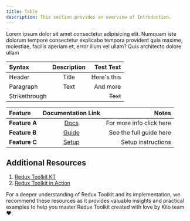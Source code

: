 ```yaml
---
title: Table
description: This section provides an overview of Introduction.
---
```


Lorem ipsum dolor sit amet consectetur adipisicing elit. Numquam iste dolorum tempore consectetur explicabo tempora provident quia maxime, molestiae, facilis aperiam et, error illum vel ullam? Quis architecto dolore ullam

| Syntax        | Description |   Test Text |
| :------------ | :---------: | ----------: |
| Header        |    Title    | Here's this |
| Paragraph     |    Text     |    And more |
| Strikethrough |             |    ~~Text~~ |


| Feature     | Documentation Link | Notes                  |
| :---------- | :----------------: | ----------------------: |
| **Feature A**| [Docs](#)           | For more info click here |
| **Feature B**| [Guide](#)          | See the full guide here  |
| **Feature C**| [Setup](#)          | Setup instructions       |

## Additional Resources

1. [Redux Toolkit KT](https://vodafone-my.sharepoint.com/personal/eman_mohamed7_vodafone_com/_layouts/15/stream.aspx?id=%2Fpersonal%2Feman%5Fmohamed7%5Fvodafone%5Fcom%2FDocuments%2FRecordings%2FRedux%20Toolkit%20KT%2D20241124%5F130232%2DMeeting%20Recording%2Emp4&referrer=StreamWebApp%2EWeb&referrerScenario=AddressBarCopied%2Ecff32109%2D12b2%2D43b9%2Da74e%2D7b1fb6d29ab9)
2. [Redux Toolkit in Action](https://vodafone-my.sharepoint.com/personal/mayada_ghanem_vodafone_com/_layouts/15/stream.aspx?id=%2Fpersonal%2Fmayada%5Fghanem%5Fvodafone%5Fcom%2FDocuments%2FRecordings%2FReduxToolkit%2D20241104%5F150308%2DMeeting%20Recording%2Emp4&referrer=StreamWebApp%2EWeb&referrerScenario=AddressBarCopied%2E38fac959%2Dfe7d%2D423b%2Dab63%2D200d0a318119)

For a deeper understanding of Redux Toolkit and its implementation, we recommend these resources as it provides valuable insights and practical examples to help you master Redux Toolkit  created with love by Kilo team ❤️.

